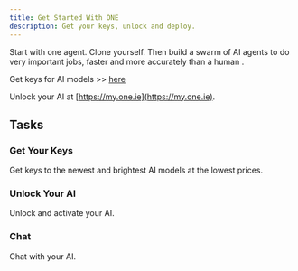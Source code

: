 ```yaml
---
title: Get Started With ONE
description: Get your keys, unlock and deploy. 
---
```


Start with one agent. Clone yourself. Then build a swarm of AI agents to do very important jobs, faster and more accurately than a human . 

Get keys for AI models >> <a href="/docs/cloud/ai-models"> here </a>  

<Callout icon="💡" type="info">

Unlock your AI at [https://my.one.ie](https://my.one.ie).

</Callout>

## Tasks

<div className="docs-grid-cols-2 mt-6">

<Card href="/docs/cloud/ai-models">

### Get Your Keys

Get keys to the newest and brightest AI models at the lowest prices. 

</Card>

<Card  href="/docs/cloud/activate">

### Unlock Your AI

Unlock and activate your AI.
</Card>

<Card  href="/docs/cloud/chat" >

### Chat

Chat with your AI.
</Card>

</div>
